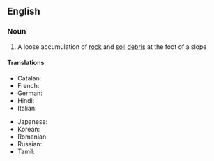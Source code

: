 ==English==

===Noun===
{{wikipedia}}
{{en-noun|colluvia|s}}

# {{lb|en|geology}} A loose accumulation of [[rock]] and [[soil]] [[debris]] at the foot of a slope

====Translations====
{{trans-top|a loose accumulation of rock and soil debris at the foot of a slope}}
* Catalan: {{t|ca|col·luvió|m}}
* French: {{t+|fr|colluvion|m}}
* German: {{t|de|Kolluvium}}
* Hindi: {{t|hi|मिश्रोढ़क}}
* Italian: {{t|it|colluvium}}
{{trans-mid}}
* Japanese: {{t|ja|崩積層|tr=ほうせきそう, hōsekisō|sc=Jpan}}
* Korean: {{t+|ko|붕적토(崩積土)}}
* Romanian: {{t+|ro|coluviu|n}}
* Russian: {{t+|ru|коллю́вий|m}}
* Tamil: {{t|ta|பாறை புதர்|sc=Taml}}
{{trans-bottom}}